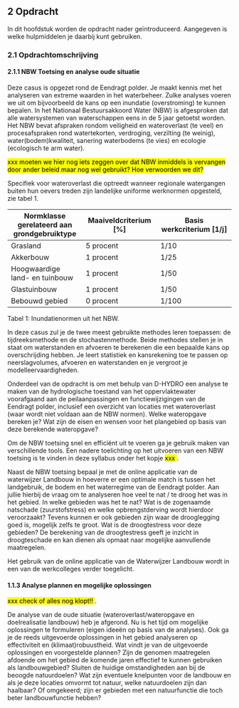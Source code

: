 ## 2 Opdracht

In dit hoofdstuk worden de opdracht nader geïntroduceerd. Aangegeven is welke hulpmiddelen je daarbij kunt gebruiken. 

### 2.1 Opdrachtomschrijving

#### 2.1.1	NBW Toetsing en analyse oude situatie

Deze casus is opgezet rond de Eendragt polder. Je maakt kennis met het analyseren van extreme waarden in het waterbeheer. Zulke analyses voeren we uit om bijvoorbeeld de kans op een inundatie (overstroming) te kunnen bepalen. In het Nationaal Bestuursakkoord Water (NBW) is afgesproken dat alle watersystemen van waterschappen eens in de 5 jaar getoetst worden.
Het NBW bevat afspraken rondom veiligheid en wateroverlast (te veel) en procesafspraken rond watertekorten, verdroging, verzilting (te weinig), water(bodem)kwaliteit, sanering waterbodems (te vies) en ecologie (ecologisch te arm water).

<mark>xxx moeten we hier nog iets zeggen over dat NBW inmiddels is vervangen door ander beleid maar nog wel gebruikt? Hoe verwoorden we dit? </mark> 

Specifiek voor wateroverlast die optreedt wanneer regionale watergangen buiten hun oevers treden zijn landelijke uniforme werknormen opgesteld, zie tabel 1.

| Normklasse gerelateerd aan grondgebruiktype | Maaiveldcriterium [%] | Basis werkcriterium [1/j] |
|----------|----------|----------|
| Grasland | 5 procent | 1/10 |
| Akkerbouw | 1 procent | 1/25 |
| Hoogwaardige land- en tuinbouw | 1 procent | 1/50 |
| Glastuinbouw | 1 procent | 1/50 |
| Bebouwd gebied | 0 procent | 1/100 |
::: {.caption}
Tabel 1: Inundatienormen uit het NBW.
:::

In deze casus zul je de twee meest gebruikte methodes leren toepassen: de tijdreeksmethode en de stochastenmethode. Beide methodes stellen je in staat om waterstanden en afvoeren te berekenen die een bepaalde kans op overschrijding hebben. Je leert statistiek en kansrekening toe te passen op neerslagvolumes, afvoeren en waterstanden en je vergroot je modelleervaardigheden.

Onderdeel van de opdracht is om met behulp van D-HYDRO een analyse te maken van de hydrologische toestand van het oppervlaktewater voorafgaand aan de peilaanpassingen en functiewijzigingen van de Eendragt polder, inclusief een overzicht van locaties met wateroverlast (waar wordt niet voldaan aan de NBW normen). Welke wateropgave bereken je? Wat zijn de eisen en wensen voor het plangebied op basis van deze berekende wateropgave?

Om de NBW toetsing snel en efficiënt uit te voeren ga je gebruik maken van verschillende tools. Een nadere toelichting op het uitvoeren van een NBW toetsing is te vinden in deze syllabus onder het kopje <mark> xxx </mark>. 

Naast de NBW toetsing bepaal je met de online applicatie van de waterwijzer Landbouw in hoeverre er een optimale match is tussen het landgebruik, de bodem en het waterregime van de Eendragt polder. Aan jullie hierbij de vraag om te analyseren hoe veel te nat / te droog het was in het gebied. In welke gebieden was het te nat? Wat is de zogenaamde natschade (zuurstofstress) en welke opbrengstderving wordt hierdoor veroorzaakt? Tevens kunnen er ook gebieden zijn waar de drooglegging goed is, mogelijk zelfs te groot. Wat is de droogtestress voor deze gebieden? De berekening van de droogtestress geeft je inzicht in droogteschade en kan dienen als opmaat naar mogelijke aanvullende maatregelen. 

Het gebruik van de online applicatie van de Waterwijzer Landbouw wordt in een van de werkcolleges verder toegelicht. 

#### 1.1.3	Analyse plannen en mogelijke oplossingen

<mark> xxx check of alles nog klopt!!  </mark>. 

De analyse van de oude situatie (wateroverlast/wateropgave en doelrealisatie landbouw) heb je afgerond. Nu is het tijd om mogelijke oplossingen te formuleren (eigen ideeën op basis van de analyses). Ook ga je de reeds uitgevoerde oplossingen in het gebied analyseren op effectiviteit en (klimaat)robuustheid. Wat vindt je  van de uitgevoerde oplossingen en voorgestelde plannen? Zijn de genomen maatregelen afdoende om het gebied de komende jaren effectief te kunnen gebruiken als landbouwgebied? Sluiten de huidige omstandigheden aan bij de beoogde natuurdoelen? Wat zijn eventuele knelpunten voor de landbouw en als je deze locaties omvormt tot natuur, welke natuurdoelen zijn dan haalbaar? Of omgekeerd; zijn er gebieden met een natuurfunctie die toch beter landbouwfunctie hebben?
